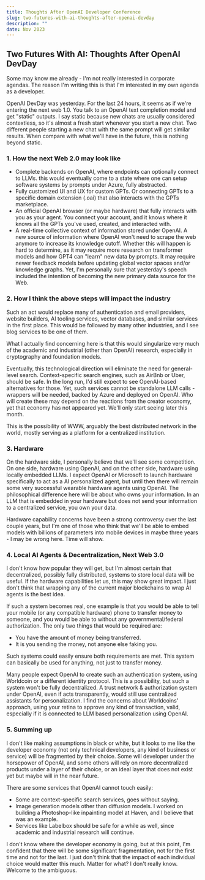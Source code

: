 ```yaml
---
title: Thoughts After OpenAI Developer Conference
slug: two-futures-with-ai-thoughts-after-openai-devday
description: ""
date: Nov 2023
---
```


## Two Futures With AI: Thoughts After OpenAI DevDay

Some may know me already - I'm not really interested in corporate agendas. The reason I'm writing this is that I'm interested in my own agenda as a developer.

OpenAI DevDay was yesterday. For the last 24 hours, it seems as if we're entering the next web 1.0. You talk to an OpenAI text completion model and get "static" outputs. I say static because new chats are usually considered contextless, so it's almost a fresh start whenever you start a new chat. Two different people starting a new chat with the same prompt will get similar results. When compare with what we'll have in the future, this is nothing beyond static.

### 1. How the next Web 2.0 may look like

- Complete backends on OpenAI, where endpoints can optionally connect to LLMs. this would eventually come to a state where one can setup software systems by prompts under Azure, fully abstracted.
- Fully customized UI and UX for custom GPTs. Or connecting GPTs to a specific domain extension (.oai) that also interacts with the GPTs marketplace.
- An official OpenAI browser (or maybe hardware) that fully interacts with you as your agent. You connect your account, and it knows where it knows all the GPTs you've used, created, and interacted with.
- A real-time collective context of information stored under OpenAI. A new source of information where OpenAI won't need to scrape the web anymore to increase its knowledge cutoff. Whether this will happen is hard to determine, as it may require more research on transformer models and how GPT4 can "learn" new data by prompts. It may require newer feedback models before updating global vector spaces and/or knowledge graphs. Yet, I'm personally sure that yesterday's speech included the intention of becoming the new primary data source for the Web.

### 2. How I think the above steps will impact the industry

Such an act would replace many of authentication and email providers, website builders, AI tooling services, vector databases, and similar services in the first place. This would be followed by many other industries, and I see blog services to be one of them.

What I actually find concerning here is that this would singularize very much of the academic and industrial (other than OpenAI) research, especially in cryptography and foundation models.

Eventually, this technological direction will eliminate the need for general-level search. Context-specific search engines, such as AirBnb or Uber, should be safe. In the long run, I'd still expect to see OpenAI-based alternatives for those. Yet, such services cannot be standalone LLM calls - wrappers will be needed, backed by Azure and deployed on OpenAI. Who will create these may depend on the reactions from the creator economy, yet that economy has not appeared yet. We'll only start seeing later this month.

This is the possibility of WWW, arguably the best distributed network in the world, mostly serving as a platform for a centralized institution.

### 3. Hardware

On the hardware side, I personally believe that we'll see some competition. On one side, hardware using OpenAI, and on the other side, hardware using locally embedded LLMs. I expect OpenAI or Microsoft to launch hardware specifically to act as a AI personalized agent, but until then there will remain some very successful wearable hardware agents using OpenAI. The philosophical difference here will be about who owns your information. In an LLM that is embedded in your hardware but does not send your information to a centralized service, you own your data.

Hardware capability concerns have been a strong controversy over the last couple years, but I'm one of those who think that we'll be able to embed models with billions of parameters into mobile devices in maybe three years - I may be wrong here. Time will show.

### 4. Local AI Agents & Decentralization, Next Web 3.0

I don't know how popular they will get, but I'm almost certain that decentralized, possibly fully distributed, systems to store local data will be useful. If the hardware capabilities let us, this may show great impact. I just don't think that wrapping any of the current major blockchains to wrap AI agents is the best idea.

If such a system becomes real, one example is that you would be able to tell your mobile (or any compatible hardware) phone to transfer money to someone, and you would be able to without any governmental/federal authorization. The only two things that would be required are:

- You have the amount of money being transferred.
- It is you sending the money, not anyone else faking you.

Such systems could easily ensure both requirements are met. This system can basically be used for anything, not just to transfer money.

Many people expect OpenAI to create such an authentication system, using Worldcoin or a different identity protocol. This is a possibility, but such a system won't be fully decentralized. A trust network & authorization system under OpenAI, even if acts transparently, would still use centralized assistants for personalization. I find the concerns about Worldcoins' approach, using your retina to approve any kind of transaction, valid, especially if it is connected to LLM based personalization using OpenAI.

### 5. Summing up

I don't like making assumptions in black or white, but it looks to me like the developer economy (not only technical developers, any kind of business or service) will be fragmented by their choice. Some will developer under the horsepower of OpenAI, and some others will rely on more decentralized products under a layer of their choice, or an ideal layer that does not exist yet but maybe will in the near future.

There are some services that OpenAI cannot touch easily:

- Some are context-specific search services, goes without saying.
- Image generation models other than diffusion models. I worked on building a Photoshop-like inpainting model at Haven, and I believe that was an example.
- Services like Labelbox should be safe for a while as well, since academic and industrial research will continue.

I don't know where the developer economy is going, but at this point, I'm confident that there will be some significant fragmentation, not for the first time and not for the last. I just don't think that the impact of each individual choice would matter this much. Matter for what? I don't really know. Welcome to the ambiguous.
